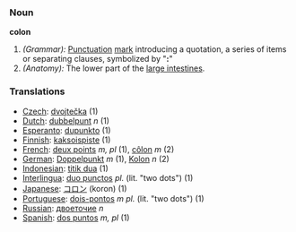 ===Noun===
'''colon'''

#''(Grammar):'' [[Punctuation]] [[mark]] introducing a quotation, a series of items or separating clauses, symbolized by "''':'''"
#''(Anatomy):'' The lower part of the [[large intestine]]s.

===Translations===
*[[Czech]]: [[dvojtečka]] (1)
*[[Dutch]]: [[dubbelpunt]] ''n'' (1)
*[[Esperanto]]: [[dupunkto]] (1)
*[[Finnish]]: [[kaksoispiste]] (1)
*[[French]]: [[deux points]] ''m, pl'' (1), [[côlon]] ''m'' (2)
*[[German]]: [[Doppelpunkt]] ''m'' (1), [[Kolon]] ''n'' (2)
*[[Indonesian]]: [[titik dua]] (1)
*[[Interlingua]]: [[duo punctos]] ''pl.'' (lit. "two dots") (1)
*[[Japanese]]: [[コロン]] (koron) (1)
*[[Portuguese]]: [[dois-pontos]] ''m pl.'' (lit. "two dots") (1)
*[[Russian]]: [[двоеточие]] ''n''
*[[Spanish]]: [[dos puntos]] ''m, pl'' (1)
